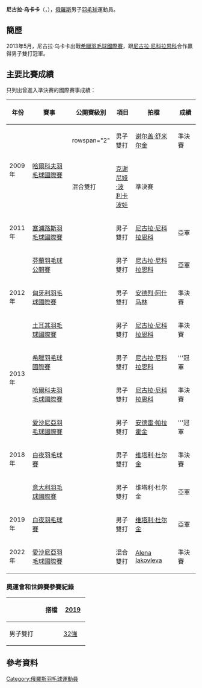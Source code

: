 {{noteTA|G1=Badminton}}
{{Infobox 羽球選手
| playername              = 尼古拉·乌卡卡<br/>{{lang|ru|Николай Укк}}<br/><small>({{lang|en|Nikolai Ukk}})</small>
| image                   = 
| size                    = 
| caption                 = 
| birth_name              = {{lang|ru|Николай Юрьевич Укк}}<ref name="infosport">{{ru}}{{cite web|title=Личные данные|url=http://www.infosport.ru/person/badminton/ukk-nikolai-yurevich|website=infosport.ru|accessdate=2016-09-09|archive-date=2016-09-17|archive-url=https://web.archive.org/web/20160917023007/http://www.infosport.ru/person/badminton/ukk-nikolai-yurevich|dead-url=no}}</ref>
| date_of_birth           = {{birth_date_and_age|1980|2|20}}
| place_of_birth          = 
| height                  = 
| weight                  = 
| event                   = 男子雙打、混合雙打
| country                 = {{RUS}}
| years_started           = 
| handedness              = 
| coach                   = 
| highest_ranking         = 第77位（男雙-[[尼古拉·尼科拉恩科|尼科拉恩科]]）
| date_of_highest_ranking = 2012年9月27日<ref name="ranking">{{en}}[http://www.tournamentsoftware.com/ranking/player.aspx?id=11784&player=108160 BWF World Ranking - Ranking of Nikolai UKK (67082)]</ref>
| current_ranking         = 第651位（男雙-[[安德雷·帕拉霍金|帕拉霍金]]）<br/>第389位（混雙-[[伊琳娜·克列布科|克列布科]]）
| date_of_current_ranking = 2016年9月1日<ref>{{en}}[http://bwfcontent.tournamentsoftware.com/ranking/category.aspx?id=11784&category=474 BWF World Ranking - BWF世界排名榜 (1/9/2016) - Men's doubles] {{Wayback|url=http://bwfcontent.tournamentsoftware.com/ranking/category.aspx?id=11784&category=474 |date=20170222080440 }}</ref><ref>{{en}}[http://bwfcontent.tournamentsoftware.com/ranking/category.aspx?id=11784&category=476 BWF World Ranking - BWF世界排名榜 (1/9/2016) - Mixed doubles] {{Wayback|url=http://bwfcontent.tournamentsoftware.com/ranking/category.aspx?id=11784&category=476 |date=20170305004629 }}</ref>
| played                  = 40勝–31負（男單）<br/>50勝–34負（男雙）<br/>14勝–13負（混雙）
| titles                  = 
| bwf_profile             = 493E871E-2EBC-49B4-9F53-C809C4F13E2D
| bwf_id                  = 67082
| updated                 = 2016年9月5日
}}
{{MedalTableTop}}
{{MedalSport | 男子[[羽毛球|羽毛球]]}}
{{MedalCountry | {{RUS}}}}
{{MedalBottom}}
'''尼古拉·乌卡卡'''（{{lang-ru|'''Николай Укк'''}}，{{bd|1980年|2月20日}}），[[俄羅斯|俄羅斯]]男子[[羽毛球|羽毛球]]運動員。

==簡歷==
2013年5月，尼古拉·乌卡卡出戰[[2013年希臘羽毛球國際賽|希臘羽毛球國際賽]]，跟[[尼古拉·尼科拉恩科|尼古拉·尼科拉恩科]]合作贏得男子雙打冠軍。

==主要比賽成績==
只列出曾進入準決賽的國際賽事成績：
{| class=wikitable style="text-align:center; font-size:small;" 
!width="50"|年份
!width="180"|賽事
!width="80"|公開賽級別
!width="60"|項目
!width="130"|拍檔
!width="50"|成績
|-
!rowspan="2"|2009年
|rowspan="2"|[[2009年哈爾科夫羽毛球國際賽|哈爾科夫羽毛球國際賽]]
|rowspan="2" {{BWFIS}}
|男子雙打
|[[谢尔盖·舒米尔金|谢尔盖·舒米尔金]]
|bgcolor="#b8860b"|準決賽
|-
|混合雙打
|[[克谢尼娅·波利卡波娃|克谢尼娅·波利卡波娃]]
|bgcolor="#b8860b"|準決賽
|-
!rowspan="1"|2011年
|[[2011年塞浦路斯羽毛球國際賽|塞浦路斯羽毛球國際賽]]
|{{BWFIS}}
|男子雙打
|[[尼古拉·尼科拉恩科|尼古拉·尼科拉恩科]]
|bgcolor="silver"|亞軍
|-
!rowspan="3"|2012年
|[[2012年芬蘭羽毛球公開賽|芬蘭羽毛球公開賽]]
|{{BWFIC}}
|男子雙打
|[[尼古拉·尼科拉恩科|尼古拉·尼科拉恩科]]
|bgcolor="silver"|亞軍 
|-
|[[2012年匈牙利羽毛球國際賽|匈牙利羽毛球國際賽]]
|{{BWFIS}}
|男子雙打
|[[安德烈·阿什马林|安德烈·阿什马林]]
|bgcolor="#b8860b"|準決賽
|-
|[[2012年土耳其羽毛球國際賽|土耳其羽毛球國際賽]]
|{{BWFIS}}
|男子雙打
|[[尼古拉·尼科拉恩科|尼古拉·尼科拉恩科]]
|bgcolor="#b8860b"|準決賽
|-
!rowspan="2"|2013年
|[[2013年希臘羽毛球國際賽|希臘羽毛球國際賽]]
|{{BWFIS}}
|男子雙打
|[[尼古拉·尼科拉恩科|尼古拉·尼科拉恩科]]
|bgcolor="gold"|'''冠軍
|-
|[[2013年哈爾科夫羽毛球國際賽|哈爾科夫羽毛球國際賽]]
|{{BWFIC}}
|男子雙打
|[[尼古拉·尼科拉恩科|尼古拉·尼科拉恩科]]
|bgcolor="#b8860b"|準決賽
|-
!rowspan="3"|2018年
|[[2018年愛沙尼亞羽毛球國際賽|愛沙尼亞羽毛球國際賽]]
|{{BWFIS}}
|男子雙打
|[[安德雷·帕拉霍金|安德雷·帕拉霍金]]
|bgcolor="gold"|'''冠軍
|-
|[[2018年白夜羽毛球賽|白夜羽毛球賽]]
|{{BWFIC}}
|男子雙打
|[[维塔利·杜尔金|维塔利·杜尔金]]
|bgcolor="#b8860b"|準決賽
|-
|[[2018年意大利羽毛球國際賽|意大利羽毛球國際賽]]
|{{BWFIC}}
|男子雙打
|维塔利·杜尔金
|bgcolor="silver"|亞軍
|-
!rowspan="1"|2019年
|[[2019年白夜羽毛球賽|白夜羽毛球賽]]
|{{BWFIC}}
|男子雙打
|[[维塔利·杜尔金|维塔利·杜尔金]]
|bgcolor="silver"|亞軍
|-
!rowspan="1"|2022年
|[[2022年愛沙尼亞羽毛球國際賽|愛沙尼亞羽毛球國際賽]]
|{{BWFIS}}
|混合雙打
|[[Alena_Iakovleva|Alena Iakovleva]]
|bgcolor="#b8860b"|準決賽
|}
{{BWF賽事級別索引}}

===奧運會和世錦賽參賽紀錄===
{| class=wikitable style="text-align:center; font-size:small;" 
!
!搭檔
!width="50"|[[2019年世界羽毛球錦標賽|2019]]
|-
!width="80"|男子雙打
|align="left"|{{nowrap|[[維塔利·杜爾金|維塔利·杜爾金]]}}
|[[2019年世界羽毛球錦標賽男子雙打項目|32強]]
|}

== 參考資料 ==
{{Reflist}}

{{DEFAULTSORT:Ukk, Nikolai}}
[[Category:俄羅斯羽毛球運動員|Category:俄羅斯羽毛球運動員]]